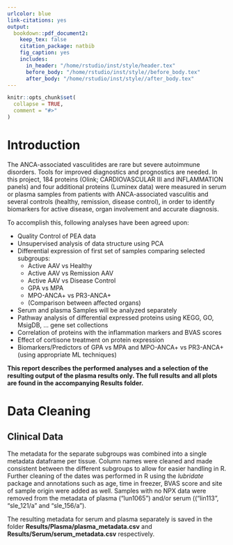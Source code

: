 ```yaml
---
urlcolor: blue
link-citations: yes
output: 
  bookdown::pdf_document2:
    keep_tex: false
    citation_package: natbib
    fig_caption: yes
    includes:
      in_header: "/home/rstudio/inst/style/header.tex"
      before_body: "/home/rstudio/inst/style//before_body.tex"
      after_body: "/home/rstudio/inst/style//after_body.tex"
---
```


```r
knitr::opts_chunk$set(
  collapse = TRUE,
  comment = "#>"
)
```


# Introduction

The ANCA-associated vasculitides are rare but severe autoimmune disorders. Tools for improved diagnostics and prognostics are needed. In this project, 184 proteins (Olink; CARDIOVASCULAR III and INFLAMMATION panels) and four additional proteins (Luminex data) were measured in serum or plasma samples from patients with ANCA-associated vasculitis and several controls (healthy, remission, disease control), in order to identify biomarkers for active disease, organ involvement and accurate diagnosis.

To accomplish this, following analyses have been agreed upon:

* Quality Control of PEA data
* Unsupervised analysis of data structure using PCA
* Differential expression of first set of samples comparing selected subgroups:
  - Active AAV vs Healthy
  - Active AAV vs Remission AAV
  - Active AAV vs Disease Control
  - GPA vs MPA 
  - MPO-ANCA+ vs PR3-ANCA+
  - (Comparison between affected organs)
* Serum and plasma Samples will be analyzed separately
* Pathway analysis of differential expressed proteins using KEGG, GO, MsigDB, ... gene set collections
* Correlation of proteins with the inflammation markers and BVAS scores
* Effect of cortisone treatment on protein expression
* Biomarkers/Predictors of GPA vs MPA and MPO-ANCA+ vs PR3-ANCA+ (using appropriate ML techniques)

**This report describes the performed analyses and a selection of the resulting output of the plasma results only. The full results and all plots are found in the accompanying Results folder.**

# Data Cleaning

## Clinical Data

The metadata for the separate subgroups was combined into a single metadata dataframe per tissue. Column names were cleaned and made consistent between the different subgroups to allow for easier handling in R. Further cleaning of the dates was performed in R using the *lubridate* package and annotations such as age, time in freezer, BVAS score and site of sample origin were added as well. Samples with no NPX data were removed from the metadata of plasma ("lun1065") and/or serum (("lin113", "sle_121/a" and "sle_156/a").

The resulting metadata for serum and plasma separately is saved in the folder **Results/Plasma/plasma_metadata.csv** and **Results/Serum/serum_metadata.csv** respectively.
